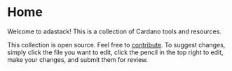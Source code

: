 # Home

Welcome to adastack! This is a collection of Cardano tools and resources.

This collection is open source. Feel free to [contribute](https://github.com/tuckpuck/adastack/tree/main/pages). To suggest changes, simply click the file you want to edit, click the pencil in the top right to edit, make your changes, and submit them for review.
